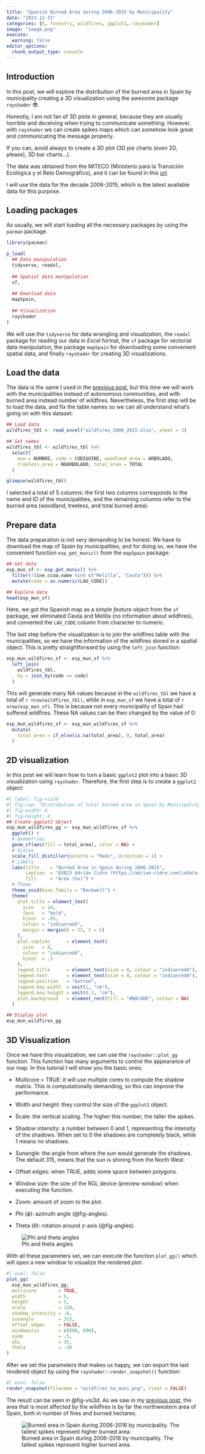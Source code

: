 ```yaml
---
title: "Spanish Burned Area during 2006-2015 by Municipality"
date: "2023-12-31"
categories: [R, forestry, wildfires, ggplot2, rayshader]
image: "image.png"
execute: 
  warning: false
editor_options: 
  chunk_output_type: console
---
```


## Introduction

In this post, we will explore the distribution of the burned area in Spain by municipality creating a 3D visualization using the awesome package `rayshader` 😎.

Honestly, I am not fan of 3D plots in general, because they are usually horrible and deceiving when trying to communicate something. However, with `rayshader` we can create spikes maps which can somehow look great and communicating the message properly.

::: callout-important
If you can, avoid always to create a 3D plot (3D pie charts (even 2D, please), 3D bar charts...).
:::

The data was obtained from the MITECO (Ministerio para la Transición Ecológica y el Reto Demográfico), and it can be found in this [url](https://www.miteco.gob.es/es/biodiversidad/servicios/banco-datos-naturaleza/informacion-disponible/incendios-forestales.html).

I will use the data for the decade 2006-2015, which is the latest available data for this purpose.

## Loading packages

As usually, we will start loading all the necessary packages by using the `pacman` package.

```r
library(pacman)

p_load(
  ## Data manipulation
  tidyverse, readxl,
  
  ## Spatial data manipulation
  sf, 
  
  ## Download data
  mapSpain,
  
  ## Visualization
  rayshader
)
```

We will use the `tidyverse` for data wrangling and visualization, the `readxl` package for reading our data in *Excel* format, the `sf` package for vectorial data manipulation, the package `mapSpain` for downloading some convenient spatial data, and finally `rayshader` for creating 3D visualizations.

## Load the data

The data is the same I used in the [previous post](https://adrian-cidre.com/posts/003_wildfires_ccaa_spain/), but this time we will work with the municipalities instead of autonomous communities, and with burned area instead number of wildfires. Nevertheless, the first step will be to load the data, and fix the table names so we can all understand what's going on with this dataset:

```r
## Load data
wildfires_tbl <- read_excel("wildfires_2006_2015.xlsx", sheet = 3) 

## Set names
wildfires_tbl <- wildfires_tbl %>% 
  select(
    mun = NOMBRE, code = CODIGOINE, woodland_area = ARBOLADO,
    treeless_area = NOARBOLADO, total_area = TOTAL
  )

glimpse(wildfires_tbl)
```

I selected a total of 5 columns: the first two columns corresponds to the name and ID of the municipalities, and the remaining columns refer to the burned area (woodland, treeless, and total burned area).

## Prepare data

The data preparation is not very demanding to be honest. We have to download the map of Spain by municipalities, and for doing so, we have the convenient function `esp_get_munic()` from the `mapSpain` package:

```r
## Get data
esp_mun_sf <- esp_get_munic() %>% 
  filter(!(ine.ccaa.name %in% c("Melilla", "Ceuta"))) %>% 
  mutate(code = as.numeric(LAU_CODE))

## Explore data
head(esp_mun_sf)
```

Here, we got the Spanish map as a *simple feature* object from the `sf` package, we eliminated Ceuta and Melilla (no information about wildfires), and converted the `LAU_CODE` column from character to numeric.

The last step before the visualization is to join the wildfires table with the municipalities, so we have the information of the wildfires stored in a spatial object. This is pretty straightforward by using the `left_join` function:

```r
esp_mun_wildfires_sf <- esp_mun_sf %>% 
  left_join(
    wildfires_tbl,
    by = join_by(code == code)
  ) 
```

This will generate many NA values because in the `wildfires_tbl` we have a total of `r nrow(wildfires_tbl)`, while in `esp_mun_sf` we have a total of `r nrow(esp_mun_sf)`. This is because not every municipality of Spain had suffered wildfires. These NA values can be then changed by the value of 0:

```r
esp_mun_wildfires_sf <- esp_mun_wildfires_sf %>% 
  mutate(
    total_area = if_else(is.na(total_area), 0, total_area)
  )
```

## 2D visualization

In this post we will learn how to turn a basic `ggplot2` plot into a basic 3D visualization using `rayshader`. Therefore, the first step is to create a `ggplot2` object:

```r
#| label: fig-vis2d
#| fig-cap: "Distribution of total burned area in Spain by Municipality during the period 2006-2015"
#| fig-width: 6
#| fig-height: 6
## Create ggplot2 object
esp_mun_wildfires_gg <- esp_mun_wildfires_sf %>% 
  ggplot() +
  # Geometries
  geom_sf(aes(fill = total_area), color = NA) +
  # Scales
  scale_fill_distiller(palette = "Reds", direction = 1) +
  # Labels
  labs(title    = "Burned Area in Spain during 2006-2015",
       caption  = "@2023 Adrián Cidre (https://adrian-cidre.com)\nData: MITECO",
       fill     = "Area (ha)") +
  # Theme
  theme_void(base_family = "Rockwell") +
  theme(
    plot.title = element_text(
      size   = 14,
      face   = "bold", 
      hjust  = .95, 
      colour = "indianred4",
      margin = margin(b = 23, t = 5)
    ),
    plot.caption      = element_text(
      size   = 8, 
      colour = "indianred4",
      hjust  = .5
    ),
    legend.title      = element_text(size = 8, colour = "indianred4"),
    legend.text       = element_text(size = 8, colour = "indianred4"),
    legend.position   = "bottom",
    legend.key.width  = unit(1, "cm"),
    legend.key.height = unit(0.3, "cm"),
    plot.background   = element_rect(fill = "#B0C4DE", colour = NA)
  )

## Display plot
esp_mun_wildfires_gg
```

## 3D Visualization

Once we have this visualization, we can use the `rayshader::plot_gg` function. This function has many arguments to control the appearance of our map. In this tutorial I will show you the basic ones:

-   Multicore = TRUE: it will use multiple cores to compute the shadow matrix. This is computationally demanding, so this can improve the performance.

-   Width and height: they control the size of the `ggplot2` object.

-   Scale: the vertical scaling. The higher this number, the taller the spikes.

-   Shadow intensity: a number between 0 and 1, representing the intensity of the shadows. When set to 0 the shadows are completely black, while 1 means no shadows.

-   Sunangle: the angle from where the sun would generate the shadows. The default 315, means that the sun is shining from the North West.

-   Offset edges: when TRUE, adds some space between polygons.

-   Window size: the size of the RGL device (preview window) when executing the function.

-   Zoom: amount of zoom to the plot.

-   Phi ($\phi$): azimuth angle (@fig-angles).

-   Theta ($\theta$): rotation around z-axis (@fig-angles).

![Phi and theta angles](angles.png){#fig-angles fig-align="center"}

With all these parameters set, we can execute the function `plot_gg()` which will open a new window to visualize the rendered plot:

```r
#| eval: false
plot_gg(
  esp_mun_wildfires_gg,
  multicore        = TRUE,
  width            = 5,
  height           = 5,
  scale            = 150,
  shadow_intensity = .6,
  sunangle         = 315,
  offset_edges     = FALSE,
  windowsize       = c(600, 600),
  zoom             = .5, 
  phi              = 35, 
  theta            = -30
)
```

After we set the parameters that makes us happy, we can export the last rendered object by using the `rayshader::render_snapshot()` function:

```r
#| eval: false
render_snapshot(filename = "wildfires_ha_muni.png", clear = FALSE)
```

The result can be seen in @fig-vis3d. As we saw in my [previous post](https://adrian-cidre.com/posts/003_wildfires_ccaa_spain/), the area that is most affected by the wildfires is by far the northwestern area of Spain, both in number of fires and burned hectares.

![Burned area in Spain during 2006-2016 by municipality. The tallest spikes represent higher burned area.](wildfires_ha_muni.png){#fig-vis3d fig-align="center"}
